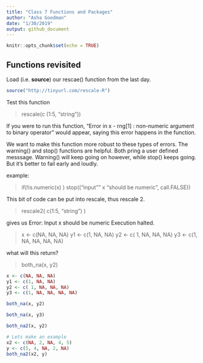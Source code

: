 ```yaml
---
title: "Class 7 Functions and Packages"
author: "Asha Goodman"
date: "1/30/2019"
output: github_document
---
```


```r
knitr::opts_chunk$set(echo = TRUE)
```

## Functions revisited

Load (i.e. **source**) our rescae() function from the last day.

```r
source("http://tinyurl.com/rescale-R")
```

Test this function

> rescale(c (1:5, "string"))

If you were to run this function, "Error in x - rng[1] : non-numeric argument to binary operator" would appear, saying this error happens in the function.

We want to make this function more robust to these types of errors.
The warning() and stop() functions are helpful. Both pring a user defined messsage. Warning() will keep going on however, while stop() keeps going. But it's better to fail early and loudly.

example:

>  if(!is.numeric(x) )
>  stop(("input"" x "should be numeric", call.FALSE))

This bit of code can be put into rescale, thus rescale 2.

> rescale2( c(1:5, "string") )

gives us Error: Input x should be numeric Execution halted.

> x <- c(NA, NA, NA)
> y1 <- c(1, NA, NA)
> y2 <- c( 1, NA, NA, NA)
> y3 <- c(1, NA, NA, NA, NA)

what will this return?

> both_na(x, y2) 

```r
x <- c(NA, NA, NA)
y1 <- c(1, NA, NA)
y2 <- c( 1, NA, NA, NA)
y3 <- c(1, NA, NA, NA, NA)

both_na(x, y2)
```

```r
both_na(x, y3)
```

```r
both_na2(x, y2)
```
```r
# Lets make an example
x2 <- c(NA, 2, NA, 4, 5)
y <- c(5, 4, NA, 2, NA)
both_na2(x2, y)
```





